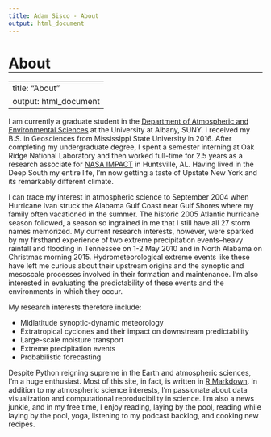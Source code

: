```yaml
---
title: Adam Sisco - About
output: html_document
---
```


<link rel="stylesheet" href="icon_libraries/fontawesome-free-5.9.0-web/css/all.css"/>

<style>
  .title {
    display: none;
  }
  
  h1 {
    border-bottom-width: 1px;
    border-bottom-style: solid;
    border-bottom-color: black;
  }
  
  .banner-image {
    background-image: linear-gradient(rgba(0, 0, 0, 0.20), rgba(0, 0, 0, 0.20)), url("images/cropped/cropped_ohiorv_tm5_2011123_lrg.jpg");
  }
</style>

# About

---
title: "About"
output: html_document
---

I am currently a graduate student in the [Department of Atmospheric and Environmental Sciences](https://www.albany.edu/atmos/){target="_blank"} at the University at Albany, SUNY. I received my B.S. in Geosciences from Mississippi State University in 2016. After completing my undergraduate degree, I spent a semester interning at Oak Ridge National Laboratory and then worked full-time for 2.5 years as a research associate for [NASA IMPACT](https://earthdata.nasa.gov/esds/impact){target="_blank"} in Huntsville, AL. Having lived in the Deep South my entire life, I'm now getting a taste of Upstate New York and its remarkably different climate.

I can trace my interest in atmospheric science to September 2004 when Hurricane Ivan struck the Alabama Gulf Coast near Gulf Shores where my family often vacationed in the summer. The historic 2005 Atlantic hurricane season followed, a season so ingrained in me that I still have all 27 storm names memorized. My current research interests, however, were sparked by my firsthand experience of two extreme precipitation events--heavy rainfall and flooding in Tennessee on 1-2 May 2010 and in North Alabama on Christmas morning 2015. Hydrometeorological extreme events like these have left me curious about their upstream origins and the synoptic and mesoscale processes involved in their formation and maintenance. I'm also interested in evaluating the predictability of these events and the environments in which they occur.

My research interests therefore include:

* Midlatitude synoptic-dynamic meteorology
* Extratropical cyclones and their impact on downstream predictability
* Large-scale moisture transport
* Extreme precipitation events
* Probabilistic forecasting

Despite Python reigning supreme in the Earth and atmospheric sciences, I'm a huge <i class="fab fa-r-project"></i> enthusiast. Most of this site, in fact, is written in [R Markdown](https://rmarkdown.rstudio.com/){target="_blank"}. In addition to my atmospheric science interests, I'm passionate about data visualization and computational reproducibility in science. I'm also a news junkie, and in my free time, I enjoy reading, laying by the pool, reading while laying by the pool, yoga, listening to my podcast backlog, and cooking new recipes.